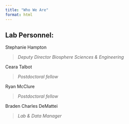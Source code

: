 ```yaml
---
title: "Who We Are"
format: html
---
```


## Lab Personnel:

Stephanie Hampton
  
> _Deputy Director Biosphere Sciences & Engineering_

Ceara Talbot
  
> _Postdoctoral fellow_

Ryan McClure
  
> _Postdoctoral fellow_

Braden Charles DeMattei
  
> _Lab & Data Manager_